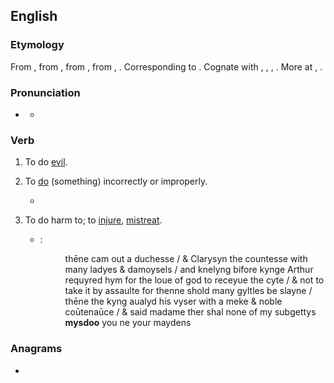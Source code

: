 ==English==

===Etymology===
From {{inh|en|enm|misdon}}, from {{inh|en|ang|misdōn||to do evil, transgress, do amiss, err}}, from {{inh|en|gem-pro|*missadōną||to do wrongly}}, from {{m|gem-pro|*missa-||mis-}}, {{m|gem-pro|*dōną||to do}}. Corresponding to {{prefix|en|mis|do}}. Cognate with {{cog|ofs|misdūa||to misdo}}, {{cog|nl|misdoen||to offend, do wrongly}}, {{cog|gml|misdōn||to misdo}}, {{cog|gmh|missetuon||to transgress, offend, blame}}. More at {{l|en|mis-}}, {{l|en|do}}.

===Pronunciation===
* {{a|UK}} {{IPA|en|/mɪsˈduː/}}
** {{audio|en|LL-Q1860 (eng)-Vealhurl-miso.wav|Audio (UK)}}

===Verb===
{{en-verb|misdoes|misdoing|misdid|misdone}}

# {{lb|en|archaic|intransitive}} To do [[evil]].
# {{lb|en|transitive}} To [[do]] (something) incorrectly or improperly.
#* {{RQ:Milton Paradise Regained|Samson Agonistes|page=57|passage=Afford me place to ſhew what recompence / Toward theee I intend for what I have '''miſdone''',}}
# {{lb|en|archaic|transitive}} To do harm to; to [[injure]], [[mistreat]].
#* {{RQ:Mlry MrtDrthr|7.12|2|V|xij}}:
#*: thēne cam out a duchesse / & Clarysyn the countesse with many ladyes & damoysels / and knelyng bifore kynge Arthur requyred hym for the loue of god to receyue the cyte / & not to take it by assaulte for thenne shold many gyltles be slayne / thēne the kyng aualyd his vyser with a meke & noble coūtenaūce / & said madame ther shal none of my subgettys '''mysdoo''' you ne your maydens
<!--Prior quote:#*:Shall non '''myssedo''' you, madam, that to me longis, for I graunt the chartyrs-->

===Anagrams===
* {{anagrams|en|a=dimos|mo-dis|odism}}
